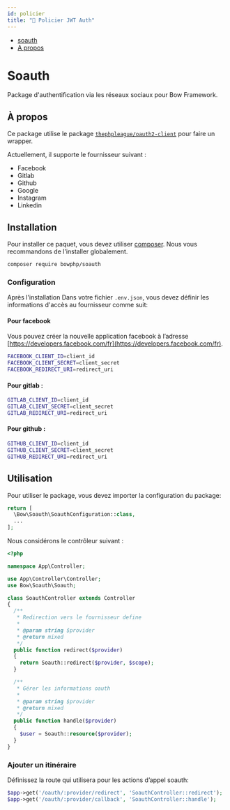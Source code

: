 ```yaml
---
id: policier
title: "🔐 Policier JWT Auth"
---
```



- [soauth](#soauth)
-   [A propos](#a-props)

# Soauth

Package d'authentification via les réseaux sociaux pour Bow Framework.

## À propos

Ce package utilise le package [`thephpleague/oauth2-client`](https://github.com/thephpleague/oauth2-client) pour faire un wrapper.

Actuellement, il supporte le fournisseur suivant :

- Facebook
- Gitlab
- Github
- Google
- Instagram
- Linkedin

## Installation

Pour installer ce paquet, vous devez utiliser [composer](https://getcomposer.org). Nous vous recommandons de l'installer globalement.

```bash
composer require bowphp/soauth
```

### Configuration

Après l'installation Dans votre fichier `.env.json`, vous devez définir les informations d'accès au fournisseur comme suit:

#### Pour facebook

Vous pouvez créer la nouvelle application facebook à l’adresse [https://developers.facebook.com/fr](https://developers.facebook.com/fr).

```bash
FACEBOOK_CLIENT_ID=client_id
FACEBOOK_CLIENT_SECRET=client_secret
FACEBOOK_REDIRECT_URI=redirect_uri
```

#### Pour gitlab :

```bash
GITLAB_CLIENT_ID=client_id
GITLAB_CLIENT_SECRET=client_secret
GITLAB_REDIRECT_URI=redirect_uri
```

#### Pour github :

```bash
GITHUB_CLIENT_ID=client_id
GITHUB_CLIENT_SECRET=client_secret
GITHUB_REDIRECT_URI=redirect_uri
```

## Utilisation

Pour utiliser le package, vous devez importer la configuration du package:

```php
return [
  \Bow\Soauth\SoauthConfiguration::class,
  ...
];
```

Nous considérons le contrôleur suivant :

```php
<?php

namespace App\Controller;

use App\Controller\Controller;
use Bow\Soauth\Soauth;

class SoauthController extends Controller
{
  /**
   * Redirection vers le fournisseur define
   * 
   * @param string $provider
   * @return mixed
   */
  public function redirect($provider)
  {
    return Soauth::redirect($provider, $scope);
  }

  /**
   * Gérer les informations oauth
   * 
   * @param string $provider
   * @return mixed
   */
  public function handle($provider)
  {
    $user = Soauth::resource($provider);
  }
}
```

### Ajouter un itinéraire

Définissez la route qui utilisera pour les actions d’appel soauth:

```php
$app->get('/oauth/:provider/redirect', 'SoauthController::redirect');
$app->get('/oauth/:provider/callback', 'SoauthController::handle');
```

<SuggestionFeature />
